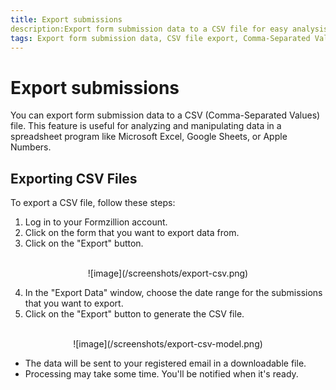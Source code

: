 ```yaml
---
title: Export submissions
description:Export form submission data to a CSV file for easy analysis and manipulation in Excel, Google Sheets, and Apple Numbers. Enhances usability and enables efficient data management and analysis.
tags: Export form submission data, CSV file export, Comma-Separated Values, Data analysis, docs, forms, submission, automate, backend, opensource, integrations, formzillion
---
```


# Export submissions

You can export form submission data to a CSV (Comma-Separated Values) file. This feature is useful for analyzing and manipulating data in a spreadsheet program like Microsoft Excel, Google Sheets, or Apple Numbers.

## Exporting CSV Files

To export a CSV file, follow these steps:

1. Log in to your Formzillion account.
2. Click on the form that you want to export data from.
3. Click on the "Export" button.

<br />
<center>![image](/screenshots/export-csv.png)</center>

4. In the "Export Data" window, choose the date range for the submissions that you want to export.
5. Click on the "Export" button to generate the CSV file.

<br />
<center>![image](/screenshots/export-csv-model.png)</center>

- The data will be sent to your registered email in a downloadable file.
- Processing may take some time. You'll be notified when it's ready.
